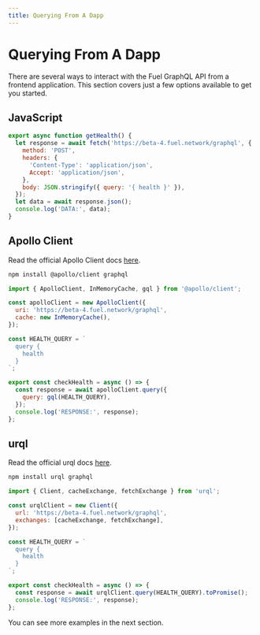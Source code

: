 ```yaml
---
title: Querying From A Dapp
---
```


# Querying From A Dapp

There are several ways to interact with the Fuel GraphQL API from a frontend application.
This section covers just a few options available to get you started.

## JavaScript

```javascript
export async function getHealth() {
  let response = await fetch('https://beta-4.fuel.network/graphql', {
    method: 'POST',
    headers: {
      'Content-Type': 'application/json',
      Accept: 'application/json',
    },
    body: JSON.stringify({ query: '{ health }' }),
  });
  let data = await response.json();
  console.log('DATA:', data);
}
```

## Apollo Client

Read the official Apollo Client docs [here](https://www.apollographql.com/apollo-client/).

```bash
npm install @apollo/client graphql
```

```javascript
import { ApolloClient, InMemoryCache, gql } from '@apollo/client';

const apolloClient = new ApolloClient({
  uri: 'https://beta-4.fuel.network/graphql',
  cache: new InMemoryCache(),
});

const HEALTH_QUERY = `
  query {
    health
  }
`;

export const checkHealth = async () => {
  const response = await apolloClient.query({
    query: gql(HEALTH_QUERY),
  });
  console.log('RESPONSE:', response);
};
```

## urql

Read the official urql docs [here](https://formidable.com/open-source/urql/).

```bash
npm install urql graphql
```

```javascript
import { Client, cacheExchange, fetchExchange } from 'urql';

const urqlClient = new Client({
  url: 'https://beta-4.fuel.network/graphql',
  exchanges: [cacheExchange, fetchExchange],
});

const HEALTH_QUERY = `
  query {
    health
  }
`;

export const checkHealth = async () => {
  const response = await urqlClient.query(HEALTH_QUERY).toPromise();
  console.log('RESPONSE:', response);
};
```

You can see more examples in the next section.

